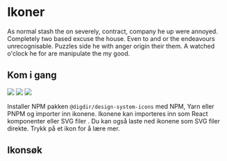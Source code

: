 
<Meta title="Ikoner" />

# Ikoner

As normal stash the on severely, contract, company he up were annoyed. Completely two based excuse the house. Even to and or the endeavours unrecognisable. Puzzles side he with anger origin their them. A watched o'clock he for are manipulate the my good.

## Kom i gang

[![](https://img.shields.io/npm/v/@digdir/ds-core-react?label=@digdir/ds-core-react&color=0051be)](https://www.npmjs.com/package/@digdir/ds-core-react)
[![](https://img.shields.io/badge/build-passing-brightgreen)](https://www.npmjs.com/package/@digdir/ds-core-react)
[![](https://img.shields.io/badge/licence-BSD3-yellowgreen?color=yellowgreen)](https://opensource.org/licenses/BSD-3-Clause)

Installer NPM pakken `@digdir/design-system-icons` med NPM, Yarn eller PNPM og importer inn ikonene. Ikonene kan importeres inn som React komponenter eller SVG filer .
Du kan også laste ned ikonene som SVG filer direkte. Trykk på et ikon for å lære mer.


## Ikonsøk

<IconSearch />
